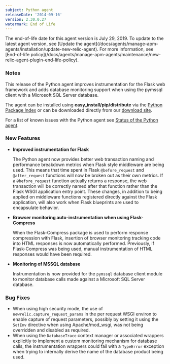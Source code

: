 ```yaml
---
subject: Python agent
releaseDate: '2014-09-16'
version: 2.30.0.27
watermark: End of Life
---
```


<Callout variant="important">
  The end-of-life date for this agent version is July 29, 2019. To update to the latest agent version, see [Update the agent](/docs/agents/manage-apm-agents/installation/update-new-relic-agent). For more information, see [End-of-life policy](/docs/agents/manage-apm-agents/maintenance/new-relic-agent-plugin-end-life-policy).
</Callout>

### Notes

This release of the Python agent improves instrumentation for the Flask web framework and adds database monitoring support when using the pymssql client with a Microsoft SQL Server database.

The agent can be installed using **easy_install/pip/distribute** via the [Python Package Index](https://pypi.python.org/pypi/newrelic) or can be downloaded directly from our [download site](http://download.newrelic.com/python_agent/release/).

For a list of known issues with the Python agent see [Status of the Python agent](/docs/python/status-of-python-agent).

### New Features

* **Improved instrumentation for Flask**

  The Python agent now provides better web transaction naming and performance breakdown metrics when Flask style middleware are being used. This means that time spent in Flask `@before_request` and `@after_request` functions will now be broken out as their own metrics. If a `@before_request` function actually returns a response, the web transaction will be correctly named after that function rather than the Flask WSGI application entry point. These changes, in addition to being applied on middleware functions registered directly against the Flask application, will also work when Flask blueprints are used to encapsulate behavior.
* **Browser monitoring auto-instrumentation when using Flask-Compress**

  When the Flask-Compress package is used to perform response compression with Flask, insertion of browser monitoring tracking code into HTML responses is now automatically performed. Previously, if Flask-Compress was being used, manual instrumentation of HTML responses would have been required.
* **Monitoring of MSSQL database**

  Instrumentation is now provided for the `pymssql` database client module to monitor database calls made against a Microsoft SQL Server database.

### Bug Fixes

* When using high security mode, the use of `newrelic.capture_request_params` in the per request WSGI environ to enable capture of request parameters, possibly by setting it using the `SetEnv` directive when using Apache/mod_wsgi, was not being overridden and disabled as required.
* When using the `DatabaseTrace` context manager or associated wrappers explicitly to implement a custom monitoring mechanism for database calls, the instrumentation wrappers could fail with a `TypeError` exception when trying to internally derive the name of the database product being used.
